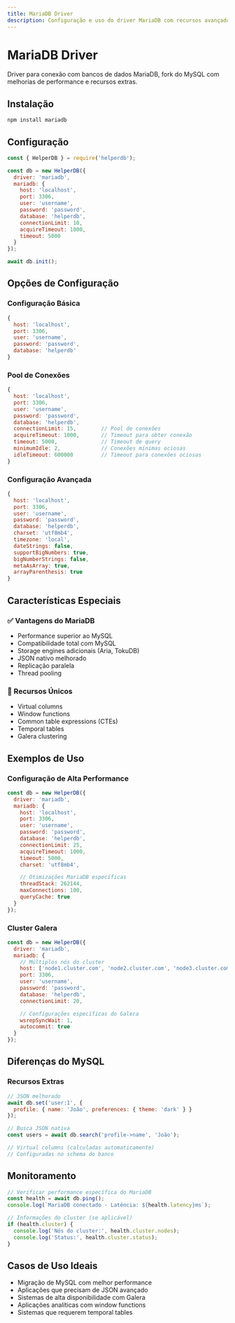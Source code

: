 ```yaml
---
title: MariaDB Driver
description: Configuração e uso do driver MariaDB com recursos avançados e suporte a clusters.
---
```


# MariaDB Driver

Driver para conexão com bancos de dados MariaDB, fork do MySQL com melhorias de performance e recursos extras.

## Instalação

```bash
npm install mariadb
```

## Configuração

```javascript
const { HelperDB } = require('helperdb');

const db = new HelperDB({
  driver: 'mariadb',
  mariadb: {
    host: 'localhost',
    port: 3306,
    user: 'username',
    password: 'password',
    database: 'helperdb',
    connectionLimit: 10,
    acquireTimeout: 1000,
    timeout: 5000
  }
});

await db.init();
```

## Opções de Configuração

### Configuração Básica
```javascript
{
  host: 'localhost',
  port: 3306,
  user: 'username',
  password: 'password',
  database: 'helperdb'
}
```

### Pool de Conexões
```javascript
{
  host: 'localhost',
  port: 3306,
  user: 'username',
  password: 'password',
  database: 'helperdb',
  connectionLimit: 15,        // Pool de conexões
  acquireTimeout: 1000,       // Timeout para obter conexão
  timeout: 5000,              // Timeout de query
  minimumIdle: 2,             // Conexões mínimas ociosas
  idleTimeout: 600000         // Timeout para conexões ociosas
}
```

### Configuração Avançada
```javascript
{
  host: 'localhost',
  port: 3306,
  user: 'username',
  password: 'password',
  database: 'helperdb',
  charset: 'utf8mb4',
  timezone: 'local',
  dateStrings: false,
  supportBigNumbers: true,
  bigNumberStrings: false,
  metaAsArray: true,
  arrayParenthesis: true
}
```

## Características Especiais

### ✅ Vantagens do MariaDB
- Performance superior ao MySQL
- Compatibilidade total com MySQL
- Storage engines adicionais (Aria, TokuDB)
- JSON nativo melhorado
- Replicação paralela
- Thread pooling

### 🚀 Recursos Únicos
- Virtual columns
- Window functions
- Common table expressions (CTEs)
- Temporal tables
- Galera clustering

## Exemplos de Uso

### Configuração de Alta Performance
```javascript
const db = new HelperDB({
  driver: 'mariadb',
  mariadb: {
    host: 'localhost',
    port: 3306,
    user: 'username',
    password: 'password',
    database: 'helperdb',
    connectionLimit: 25,
    acquireTimeout: 1000,
    timeout: 5000,
    charset: 'utf8mb4',

    // Otimizações MariaDB específicas
    threadStack: 262144,
    maxConnections: 100,
    queryCache: true
  }
});
```

### Cluster Galera
```javascript
const db = new HelperDB({
  driver: 'mariadb',
  mariadb: {
    // Múltiplos nós do cluster
    host: ['node1.cluster.com', 'node2.cluster.com', 'node3.cluster.com'],
    port: 3306,
    user: 'username',
    password: 'password',
    database: 'helperdb',
    connectionLimit: 20,

    // Configurações específicas do Galera
    wsrepSyncWait: 1,
    autocommit: true
  }
});
```

## Diferenças do MySQL

### Recursos Extras
```javascript
// JSON melhorado
await db.set('user:1', {
  profile: { name: 'João', preferences: { theme: 'dark' } }
});

// Busca JSON nativa
const users = await db.search('profile->name', 'João');

// Virtual columns (calculadas automaticamente)
// Configuradas no schema do banco
```

## Monitoramento

```javascript
// Verificar performance específica do MariaDB
const health = await db.ping();
console.log(`MariaDB conectado - Latência: ${health.latency}ms`);

// Informações do cluster (se aplicável)
if (health.cluster) {
  console.log('Nós do cluster:', health.cluster.nodes);
  console.log('Status:', health.cluster.status);
}
```

## Casos de Uso Ideais

- Migração de MySQL com melhor performance
- Aplicações que precisam de JSON avançado
- Sistemas de alta disponibilidade com Galera
- Aplicações analíticas com window functions
- Sistemas que requerem temporal tables